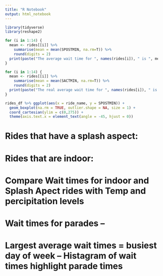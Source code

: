 ```yaml
---
title: "R Notebook"
output: html_notebook
---
```


```r
library(tidyverse)
library(reshape2)
```


```r
for (i in 1:14) {
  mean <- rides[[i]] %>%
    summarise(mean = mean(SPOSTMIN, na.rm=T)) %>%
    round(digits = 2)
  print(paste("The average wait time for ", names(rides[i]), " is ", mean, sep = ""))
}
```


```r
for (i in 1:14) {
  mean <- rides[[i]] %>%
    summarise(mean = mean(SACTMIN, na.rm=T)) %>%
    round(digits = 2)
  print(paste("The real average wait time for ", names(rides[i]), " is ", mean, sep = ""))
}
```


```r
rides_df %>% ggplot(aes(x = ride_name, y = SPOSTMIN)) +
  geom_boxplot(na.rm = TRUE, outlier.shape = NA, size = 1) + 
  coord_cartesian(ylim = c(0,275)) +
  theme(axis.text.x = element_text(angle = -45, hjust = 0))
```

# Rides that have a splash aspect:

# Rides that are indoor:

# Compare Wait times for indoor and Splash Apect rides with Temp and percipitation levels

# Wait times for parades -- 

# Largest average wait times = busiest day of week -- Histagram of wait times highlight parade times



# 


